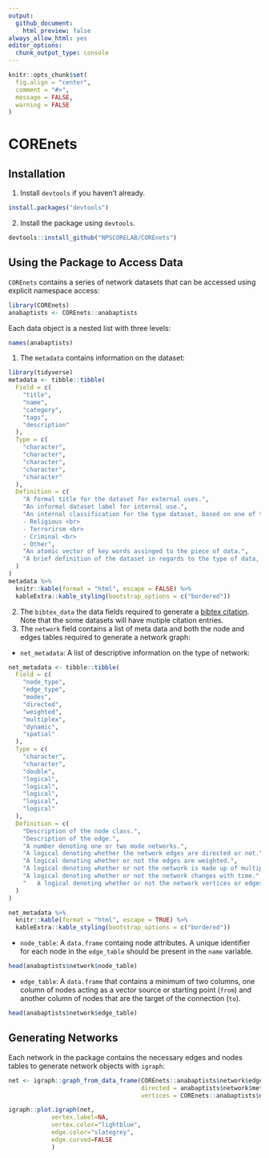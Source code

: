 ```yaml
---
output: 
  github_document:
    html_preview: false
always_allow_html: yes
editor_options: 
  chunk_output_type: console
---
```


```r
knitr::opts_chunk$set(
  fig.align = "center",
  comment = "#>",
  message = FALSE,
  warning = FALSE
)
```

# COREnets

## Installation

  1. Install `devtools` if you haven't already.

```r
install.packages("devtools")
```

  2. Install the package using `devtools`.
  
```r
devtools::install_github("NPSCORELAB/COREnets")
```

## Using the Package to Access Data

`COREnets` contains a series of network datasets that can be accessed using explicit namespace access:

```r
library(COREnets)
anabaptists <- COREnets::anabaptists
```

Each data object is a nested list with three levels:

```r
names(anabaptists)
```

  1. The `metadata` contains information on the dataset:
```r
library(tidyverse)
metadata <- tibble::tibble(
  Field = c(
    "title",
    "name",
    "category",
    "tags",
    "description"
  ),
  Type = c(
    "character",
    "character",
    "character",
    "character",
    "character"
  ),
  Definition = c(
    "A formal title for the dataset for external uses.",
    "An informal dataset label for internal use.",
    "An internal classification for the type dataset, based on one of the following: <br>
    - Religious <br>
    - Terrorirsm <br>
    - Criminal <br>
    - Other",
    "An atomic vector of key words assinged to the piece of data.",
    "A brief definition of the dataset in regards to the type of data, collection, etc."
  )
)
metadata %>%
  knitr::kable(format = "html", escape = FALSE) %>%
  kableExtra::kable_styling(bootstrap_options = c("bordered"))
```
  
  2. The `bibtex_data` the data fields required to generate a [bibtex citation](https://verbosus.com/bibtex-style-examples.html). Note that the some datasets will have mutiple citation entries.
  3. The `network` field contains a list of meta data and both the node and edges tables required to generate a network graph:
  
  - `net_metadata`: A list of descriptive information on the type of network:
```r
net_metadata <- tibble::tibble(
  Field = c(
    "node_type",
    "edge_type",
    "modes",
    "directed",
    "weighted",
    "multiplex",
    "dynamic",
    "spatial"
  ),
  Type = c(
    "character",
    "character",
    "double",
    "logical",
    "logical",
    "logical",
    "logical",
    "logical"
  ),
  Definition = c(
    "Description of the node class.",
    "Description of the edge.",
    "A number denoting one or two mode networks.",
    "A logical denoting whether the network edges are directed or not.",
    "A logical denoting whether or not the edges are weighted.",
    "A logical denoting whether or not the network is made up of multiple layers.",
    "A logical denoting whether or not the network changes with time.",
    "	A logical denoting whether or not the network vertices or edges are associated with a geographic feature."
  )
)

net_metadata %>%
  knitr::kable(format = "html", escape = TRUE) %>%
  kableExtra::kable_styling(bootstrap_options = c("bordered"))
```
  
  - `node_table`: A `data.frame` containg node attributes. A unique identifier for each node in the `edge_table` should be present in the `name` variable.
```r
head(anabaptists$network$node_table)
```

  - `edge_table`: A `data.frame` that contains a minimum of two columns, one column of nodes acting as a vector source or starting point (`from`) and another column of nodes that are the target of the connection (`to`).
```r
head(anabaptists$network$edge_table)
```


## Generating Networks 

Each network in the package contains the necessary edges and nodes tables to generate network objects with `igraph`:

```r
net <- igraph::graph_from_data_frame(COREnets::anabaptists$network$edge_table,
                                     directed = anabaptists$network$metadata$directed,
                                     vertices = COREnets::anabaptists$network$node_table)
```

```r
igraph::plot.igraph(net,
            vertex.label=NA,
            vertex.color="lightblue",
            edge.color="slategrey",
            edge.curved=FALSE
            )
```